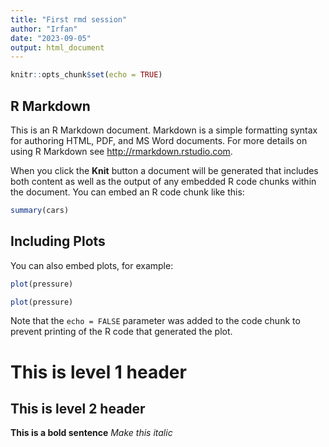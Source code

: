 ```yaml
---
title: "First rmd session"
author: "Irfan"
date: "2023-09-05"
output: html_document
---
```


```r
knitr::opts_chunk$set(echo = TRUE)
```

## R Markdown

This is an R Markdown document. Markdown is a simple formatting syntax for authoring HTML, PDF, and MS Word documents. For more details on using R Markdown see <http://rmarkdown.rstudio.com>.

When you click the **Knit** button a document will be generated that includes both content as well as the output of any embedded R code chunks within the document. You can embed an R code chunk like this:

```r
summary(cars)
```

## Including Plots

You can also embed plots, for example:

```r
plot(pressure)
```

```r
plot(pressure)
```


Note that the `echo = FALSE` parameter was added to the code chunk to prevent printing of the R code that generated the plot.

# This is level 1 header
## This is level 2 header
**This is a bold sentence**
*Make this italic*
